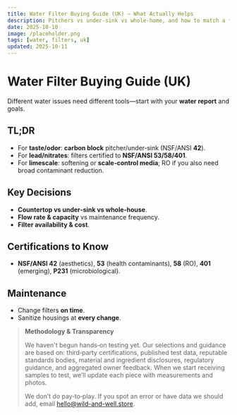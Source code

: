 ```yaml
---
title: Water Filter Buying Guide (UK) — What Actually Helps
description: Pitchers vs under-sink vs whole-home, and how to match a filter to your tap water.
date: 2025-10-10
image: /placeholder.png
tags: [water, filters, uk]
updated: 2025-10-11
---
```

# Water Filter Buying Guide (UK)

Different water issues need different tools—start with your **water report** and goals.

## TL;DR
- For **taste/odor**: **carbon block** pitcher/under‑sink (NSF/ANSI **42**).
- For **lead/nitrates**: filters certified to **NSF/ANSI 53/58/401**.
- For **limescale**: softening or **scale‑control media**; RO if you also need broad contaminant reduction.

## Key Decisions
- **Countertop vs under‑sink vs whole‑house**.
- **Flow rate & capacity** vs maintenance frequency.
- **Filter availability & cost**.

## Certifications to Know
- **NSF/ANSI 42** (aesthetics), **53** (health contaminants), **58** (RO), **401** (emerging), **P231** (microbiological).

## Maintenance
- Change filters **on time**.
- Sanitize housings at **every change**.

> **Methodology & Transparency**
>
> We haven't begun hands‑on testing yet. Our selections and guidance are based on:
> third‑party certifications, published test data, reputable standards bodies, material and ingredient disclosures,
> regulatory guidance, and aggregated owner feedback. When we start receiving samples to test,
> we’ll update each piece with measurements and photos.
>
> We don’t do pay‑to‑play. If you spot an error or have data we should add, email hello@wild-and-well.store.
